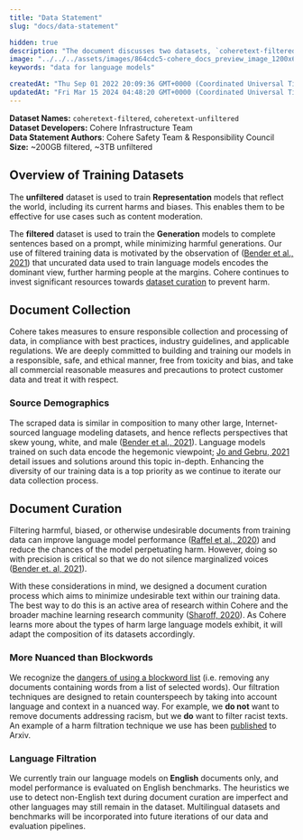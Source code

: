 ```yaml
---
title: "Data Statement"
slug: "docs/data-statement"

hidden: true
description: "The document discusses two datasets, `coheretext-filtered` and `coheretext-unfiltered`, developed by the Cohere Infrastructure Team. The unfiltered dataset is used to train Representation models reflecting the world, while the filtered dataset is used to train Generation models with a focus on minimizing harmful generations. Cohere is committed to responsible data collection and curation to prevent harm and bias in their language models."
image: "../../../assets/images/864cdc5-cohere_docs_preview_image_1200x630_copy.jpg"  
keywords: "data for language models"

createdAt: "Thu Sep 01 2022 20:09:36 GMT+0000 (Coordinated Universal Time)"
updatedAt: "Fri Mar 15 2024 04:48:20 GMT+0000 (Coordinated Universal Time)"
---
```

**Dataset Names:** `coheretext-filtered`, `coheretext-unfiltered`  
**Dataset Developers:** Cohere Infrastructure Team  
**Data Statement Authors**: Cohere Safety Team & Responsibility Council  
**Size:** ~200GB filtered, ~3TB unfiltered

## Overview of Training Datasets

The **unfiltered** dataset is used to train **Representation** models that reflect the world, including its current harms and biases. This enables them to be effective for use cases such as content moderation.

The **filtered** dataset is used to train the **Generation** models to complete sentences based on a prompt, while minimizing harmful generations. Our use of filtered training data is motivated by the observation of ([Bender et al., 2021](https://dl.acm.org/doi/10.1145/3442188.3445922)) that uncurated data used to train language models encodes the dominant view, further harming people at the margins. Cohere continues to invest significant resources towards [dataset curation](https://arxiv.org/abs/2108.07790) to prevent harm.

## Document Collection

Cohere takes measures to ensure responsible collection and processing of data, in compliance with best practices, industry guidelines, and applicable regulations. We are deeply committed to building and training our models in a responsible, safe, and ethical manner, free from toxicity and bias, and take all commercial reasonable measures and precautions to protect customer data and treat it with respect.

### Source Demographics

The scraped data is similar in composition to many other large, Internet-sourced language modeling datasets, and hence reflects perspectives that skew young, white, and male ([Bender et al., 2021](https://dl.acm.org/doi/10.1145/3442188.3445922)). Language models trained on such data encode the hegemonic viewpoint; [Jo and Gebru, 2021](https://arxiv.org/abs/1912.10389) detail issues and solutions around this topic in-depth. Enhancing the diversity of our training data is a top priority as we continue to iterate our data collection process.

## Document Curation

Filtering harmful, biased, or otherwise undesirable documents from training data can improve language model performance ([Raffel et al., 2020](https://arxiv.org/abs/1910.10683)) and reduce the chances of the model perpetuating harm. However, doing so with precision is critical so that we do not silence marginalized voices ([Bender et. al, 2021](https://dl.acm.org/doi/10.1145/3442188.3445922)).

With these considerations in mind, we designed a document curation process which aims to minimize undesirable text within our training data. The best way to do this is an active area of research within Cohere and the broader machine learning research community ([Sharoff, 2020](https://arxiv.org/abs/2003.06389)). As Cohere learns more about the types of harm large language models exhibit, it will adapt the composition of its datasets accordingly.

### More Nuanced than Blockwords

We recognize the [dangers of using a blockword list](https://www.wired.com/story/ai-list-dirty-naughty-obscene-bad-words/) (i.e. removing any documents containing words from a list of selected words). Our filtration techniques are designed to retain counterspeech by taking into account language and context in a nuanced way. For example, we **do not** want to remove documents addressing racism, but we **do** want to filter racist texts. An example of a harm filtration technique we use has been [published](https://arxiv.org/abs/2108.07790) to Arxiv.

### Language Filtration

We currently train our language models on **English** documents only, and model performance is evaluated on English benchmarks. The heuristics we use to detect non-English text during document curation are imperfect and other languages may still remain in the dataset. Multilingual datasets and benchmarks will be incorporated into future iterations of our data and evaluation pipelines.
